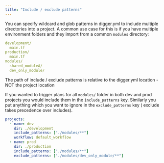 ```yaml
---
title: "Include / exclude patterns"
---
```


You can specify wildcard and glob patterns in digger.yml to include multiple directories into a project. A common use case for this is if you have multiple environment folders and they import from a common `modules` directory:

```yml
development/
  main.tf
production/
  main.tf
modules/
  shared_moduleA/
  dev_only_module/
```

<Note>
    The path of include / exclude patterns is relative to the digger.yml location - NOT the project location
</Note>

If you wanted to trigger plans for all `modules/` folder in both dev and prod projects you would include them in the `include_patterns` key. Similarly you put anything which you want to ignore in the `exclude_patterns` key ( exclude takes precedence over includes).

```yml
projects:
  - name: dev
    dir: ./development
    include_patterns: ["./modules/**"]
    workflow: default_workflow
  - name: prod
    dir: ./production
    include_patterns: ["./modules/**"]
    exclude_patterns: ["./modules/dev_only_module/**"]
```